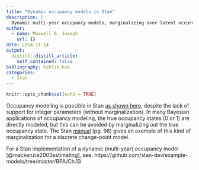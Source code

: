 ```yaml
---
title: "Dynamic occupancy models in Stan"
description: |
  Dynamic multi-year occupancy models, marginalizing over latent occurrence states.
author:
  - name: Maxwell B. Joseph
    url: {}
date: 2014-11-14
output:
  distill::distill_article:
    self_contained: false
bibliography: biblio.bib
categories: 
  - stan
---
```


```r
knitr::opts_chunk$set(echo = TRUE)
```


Occupancy modeling is possible in Stan 
[as shown here](https://groups.google.com/forum/#!topic/stan-users/ZuLmNl4Q9xc), 
despite the lack of support for integer parameters (without marginalization).
In many Bayesian applications of occupancy modeling, the true occupancy states 
(0 or 1) are directly modeled, but this can be avoided by marginalizing out the 
true occupancy state.
The Stan [manual](http://mc-stan.org/manual.html) (pg. 96) gives an example of 
this kind of marginalization for a discrete change-point model.

For a Stan implementation of a dynamic (multi-year) occupancy model
[@mackenzie2003estimating], see: https://github.com/stan-dev/example-models/tree/master/BPA/Ch.13
